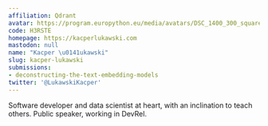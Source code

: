 ```yaml
---
affiliation: Qdrant
avatar: https://program.europython.eu/media/avatars/DSC_1400_300_square_iw3favM.jpg
code: H3RSTE
homepage: https://kacperlukawski.com
mastodon: null
name: "Kacper \u0141ukawski"
slug: kacper-lukawski
submissions:
- deconstructing-the-text-embedding-models
twitter: '@LukawskiKacper'
---
```


Software developer and data scientist at heart, with an inclination to teach others. Public speaker, working in DevRel.

